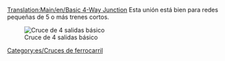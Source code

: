 [[Translation:Main/en/Basic 4-Way Junction]]{{es/Menú de Cruces}}
Esta unión está bien para redes pequeñas de 5 o más trenes cortos.

[[File:en/Basic4.png|none|frame|Cruce de 4 salidas básico]]

{{Template:Criterios sobre cruces/Es|Barato|0|0|0|2|0|0|1|1|0|0|0||Las averías de los trenes detienen el cruce entero.|
*Sólo puede manejar un tren a la vez. (Se puede solucionar usando [[Main/en/Señales/Es#Señales de ruta|Señales de ruta]])
*Puede causar atascos de tráfico 
}}

[[Category:es/Cruces de ferrocarril]]